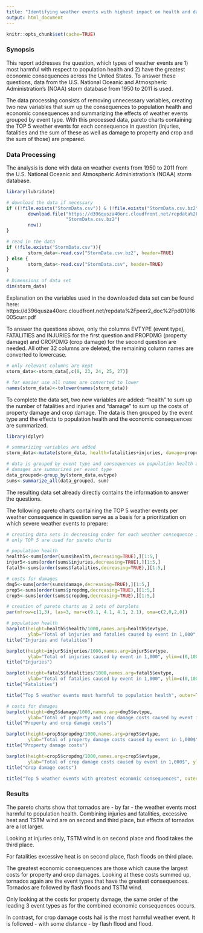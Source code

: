 ```yaml
---
title: "Identifying weather events with highest impact on health and damages"
output: html_document
---
```


```r
knitr::opts_chunk$set(cache=TRUE)
```

### Synopsis
This report addresses the question, which types of weather events are 1) most harmful with respect to population health and 2) have the greatest economic consequences across the United States. 
To answer these questions, data from the U.S. National Oceanic and Atmospheric Administration's (NOAA) storm database from 1950 to 2011 is used.
    
The data processing consists of removing unnecessary variables, creating two new variables that sum up the consequences to population health and economic consequences and summarizing the effects of weather events grouped by event type. With this processed data, pareto charts containing the TOP 5 weather events for each consequence in question (injuries, fatalities and the sum of these as well as damage to property and crop and the sum of those) are prepared. 

### Data Processing

The analysis is done with data on weather events from 1950 to 2011 from the U.S. National Oceanic and Atmospheric Administration's (NOAA) storm database. 
```r
library(lubridate)

# download the data if necessary
if ((!file.exists("StormData.csv")) & (!file.exists("StormData.csv.bz2"))){
        download.file("https://d396qusza40orc.cloudfront.net/repdata%2Fdata%2FStormData.csv.bz2", 
                      "StormData.csv.bz2")
        now()
}

# read in the data
if (!file.exists("StormData.csv")){
        storm_data<-read.csv("StormData.csv.bz2", header=TRUE)
} else {
        storm_data<-read.csv("StormData.csv", header=TRUE)
}

# Dimensions of data set
dim(storm_data)
```

Explanation on the variables used in the downloaded data set can be found here: 
https://d396qusza40orc.cloudfront.net/repdata%2Fpeer2_doc%2Fpd01016005curr.pdf

To answer the questions above, only the columns EVTYPE (event type), FATALITIES and INJURIES for the first question and PROPDMG (property damage) and CROPDMG (crop damage) for the second question are needed. All other 32 columns are deleted, the remaining column names are converted to lowercase.

```r
# only relevant columns are kept
storm_data<-storm_data[,c(8, 23, 24, 25, 27)]

# for easier use all names are converted to lower
names(storm_data)<-tolower(names(storm_data))
```

To complete the data set, two new variables are added: "health" to sum up the number of fatalities and injuries and "damage" to sum up the costs of property damage and crop damage. The data is then grouped by the event type and the effects to population health and the economic consequences are summarized.
```r
library(dplyr)

# summarizing variables are added
storm_data<-mutate(storm_data, health=fatalities+injuries, damage=propdmg+cropdmg)

# data is grouped by event type and consequences on population health and costs for 
# damages are summarized per event type
data_grouped<-group_by(storm_data,evtype)
sums<-summarize_all(data_grouped, sum)
```

The resulting data set already directly contains the information to answer the questions. 

The following pareto charts containing the TOP 5 weather events per weather consequence in question serve as a basis for a prioritization on which severe weather events to prepare:

```r
# creating data sets in decreasing order for each weather consequence in question
# only TOP 5 are used for pareto charts

# population health
health5<-sums[order(sums$health,decreasing=TRUE),][1:5,]
injur5<-sums[order(sums$injuries,decreasing=TRUE),][1:5,]
fatal5<-sums[order(sums$fatalities,decreasing=TRUE),][1:5,]

# costs for damages
dmg5<-sums[order(sums$damage,decreasing=TRUE),][1:5,]
prop5<-sums[order(sums$propdmg,decreasing=TRUE),][1:5,]
crop5<-sums[order(sums$cropdmg,decreasing=TRUE),][1:5,]

# creation of pareto charts as 2 sets of barplots
par(mfrow=c(1,3), las=3, mar=c(9.1, 4.1, 4.1, 2.1), oma=c(2,0,2,0))

# population health
barplot(height=health5$health/1000,names.arg=health5$evtype, 
        ylab="Total of injuries and fatalies caused by event in 1,000", ylim=c(0,100))
title("Injuries and fatalities")

barplot(height=injur5$injuries/1000,names.arg=injur5$evtype, 
        ylab="Total of injuries caused by event in 1,000", ylim=c(0,100))
title("Injuries")

barplot(height=fatal5$fatalities/1000,names.arg=fatal5$evtype, 
        ylab="Total of fatalies caused by event in 1,000", ylim=c(0,100))
title("Fatalities")

title("Top 5 weather events most harmful to population health", outer=TRUE)

# costs for damages
barplot(height=dmg5$damage/1000,names.arg=dmg5$evtype, 
        ylab="Total of property and crop damage costs caused by event in 1,000$", ylim=c(0,4000))
title("Property and crop damage costs")

barplot(height=prop5$propdmg/1000,names.arg=prop5$evtype, 
        ylab="Total of property damage costs caused by event in 1,000$", ylim=c(0,4000))
title("Property damage costs")

barplot(height=crop5$cropdmg/1000,names.arg=crop5$evtype, 
        ylab="Total of crop damage costs caused by event in 1,000$", ylim=c(0,4000))
title("Crop damage costs")

title("Top 5 weather events with greatest economic consequences", outer=TRUE)
```

### Results
The pareto charts show that tornados are - by far - the weather events most harmful to population health. Combining injuries and fatalities, excessive heat and TSTM wind are on second and third place, but effects of tornados are a lot larger.

Looking at injuries only, TSTM wind is on second place and flood takes the third place.

For fatalities excessive heat is on second place, flash floods on third place.

The greatest economic consequences are those which cause the largest costs for property and crop damages. Looking at these costs summed up, tornados again are the event types that have the greatest consequences. Tornados are followed by flash floods and TSTM wind.

Only looking at the costs for property damage, the same order of the leading 3 event types as for the combined economic consequences occurs.

In contrast, for crop damage costs hail is the most harmful weather event. It is followed - with some distance - by flash flood and flood.

